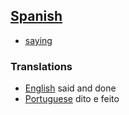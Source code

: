 == [[Spanish]] ==

* [[saying]]

=== Translations ===

* [[English]] said and done
* [[Portuguese]] dito e feito